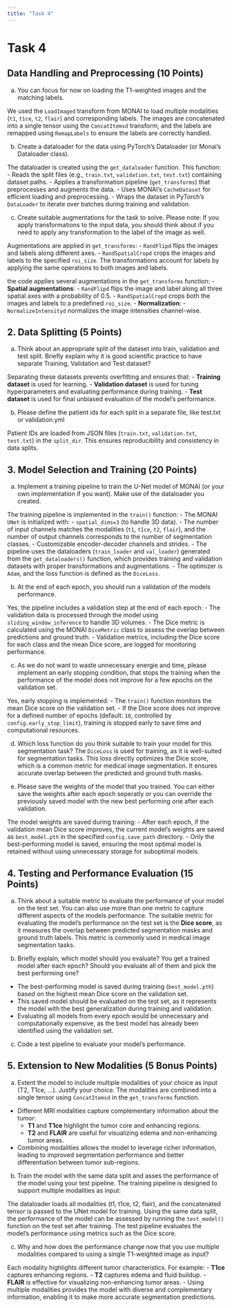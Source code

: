 ```yaml
---
title: "Task 4"
---
```


# Task 4

## Data Handling and Preprocessing (10 Points) 
a. You can focus for now on loading the T1-weighted images and the matching labels.


We used the `LoadImaged` transform from MONAI to load multiple modalities (`t1`, `t1ce`, `t2`, `flair`) and corresponding labels. 
The images are concatenated into a single tensor using the `ConcatItemsd` transform, and the labels are remapped using `RemapLabels` to ensure the labels are correctly handled.


b. Create a dataloader for the data using PyTorch’s Dataloader (or Monai’s Dataloader class).

The dataloader is created using the `get_dataloader` function. This function:
- Reads the split files (e.g., `train.txt`, `validation.txt`, `test.txt`) containing dataset paths.
- Applies a transformation pipeline (`get_transforms`) that preprocesses and augments the data.
- Uses MONAI's `CacheDataset` for efficient loading and preprocessing.
- Wraps the dataset in PyTorch’s `DataLoader` to iterate over batches during training and validation.

c. Create suitable augmentations for the task to solve. Please note: If you apply transformations to the input data, you should think about if you need to apply any transformation
to the label of the image as well.

Augmentations are applied in `get_transforms`:
- `RandFlipd` flips the images and labels along different axes.
- `RandSpatialCropd` crops the images and labels to the specified `roi_size`.
The transformations account for labels by applying the same operations to both images and labels.

the code applies several augmentations in the `get_transforms` function:
- **Spatial augmentations**:
  - `RandFlipd` flips the image and label along all three spatial axes with a probability of 0.5.
  - `RandSpatialCropd` crops both the images and labels to a predefined `roi_size`.
- **Normalization**:
  - `NormalizeIntensityd` normalizes the image intensities channel-wise.



## 2. Data Splitting (5 Points)
a. Think about an appropriate split of the dataset into train, validation and test split. Briefly explain why it is good scientific practice to have separate Training,
Validation and Test dataset?

Separating these datasets prevents overfitting and ensures that:
- **Training dataset** is used for learning.
- **Validation dataset** is used for tuning hyperparameters and evaluating performance during training.
- **Test dataset** is used for final unbiased evaluation of the model's performance.


b. Please define the patient ids for each split in a separate file, like test.txt or validation.yml

Patient IDs are loaded from JSON files (`train.txt`, `validation.txt`, `test.txt`) in the `split_dir`. This ensures reproducibility and consistency in data splits.



## 3. Model Selection and Training (20 Points)
a. Implement a training pipeline to train the U-Net model of MONAI (or your own implementation if you want). Make use of the dataloader you created.

The training pipeline is implemented in the `train()` function:
- The MONAI `UNet` is initialized with:
  - `spatial_dims=3` (to handle 3D data).
  - The number of input channels matches the modalities (`t1`, `t1ce`, `t2`, `flair`), and the number of output channels corresponds to the number of segmentation classes.
  - Customizable encoder-decoder channels and strides.
- The pipeline uses the dataloaders (`train_loader` and `val_loader`) generated from the `get_dataloaders()` function, which provides training and validation datasets with proper transformations and augmentations.
- The optimizer is `Adam`, and the loss function is defined as the `DiceLoss`.


b. At the end of each epoch, you should run a validation of the models performance.

Yes, the pipeline includes a validation step at the end of each epoch:
- The validation data is processed through the model using `sliding_window_inference` to handle 3D volumes.
- The Dice metric is calculated using the MONAI `DiceMetric` class to assess the overlap between predictions and ground truth.
- Validation metrics, including the Dice score for each class and the mean Dice score, are logged for monitoring performance.


c. As we do not want to waste unnecessary energie and time, please implement an early stopping condition, that stops the training when the performance of the model does
not improve for a few epochs on the validation set.

Yes, early stopping is implemented:
- The `train()` function monitors the mean Dice score on the validation set.
- If the Dice score does not improve for a defined number of epochs (default: `10`, controlled by `config.early_stop_limit`), training is stopped early to save time and computational resources.


d. Which loss function do you think suitable to train your model for this segmentation task?
The `DiceLoss` is used for training, as it is well-suited for segmentation tasks. This loss directly optimizes the Dice score, which is a common metric for medical image segmentation. It ensures accurate overlap between the predicted and ground truth masks.


e. Please save the weights of the model that you trained. You can either save the weights after each epoch seperatly or you can override the previously saved model with
the new best performing one after each validation.

The model weights are saved during training:
- After each epoch, if the validation mean Dice score improves, the current model's weights are saved as `best_model.pth` in the specified `config.save_path` directory.
- Only the best-performing model is saved, ensuring the most optimal model is retained without using unnecessary storage for suboptimal models.


## 4. Testing and Performance Evaluation (15 Points)

a. Think about a suitable metric to evaluate the performance of your model on the test set. You can also use more than one metric to capture different aspects of the models
performance.
The suitable metric for evaluating the model's performance on the test set is the **Dice score**, as it measures the overlap between predicted segmentation masks and 
ground truth labels. This metric is commonly used in medical image segmentation tasks.


b. Briefly explain, which model should you evaluate? You get a trained model after each epoch? Should you evaluate all of them and pick the best performing one?

- The best-performing model is saved during training (`best_model.pth`) based on the highest mean Dice score on the validation set.
- This saved model should be evaluated on the test set, as it represents the model with the best generalization during training and validation.
- Evaluating all models from every epoch would be unnecessary and computationally expensive, as the best model has already been identified using the validation set.


c. Code a test pipeline to evaluate your model’s performance.

## 5. Extension to New Modalities (5 Bonus Points)
a. Extent the model to include multiple modalities of your choice as input (T2, T1ce, …). Justify your choice.
The modalities are combined into a single tensor using `ConcatItemsd` in the `get_transforms` function. 
- Different MRI modalities capture complementary information about the tumor:
  - **T1** and **T1ce** highlight the tumor core and enhancing regions.
  - **T2** and **FLAIR** are useful for visualizing edema and non-enhancing tumor areas.
- Combining modalities allows the model to leverage richer information, leading to improved segmentation performance and better differentiation between tumor sub-regions.

b. Train the model with the same data split and asses the performance of the model using your test pipeline.
The training pipeline is designed to support multiple modalities as input:

The dataloader loads all modalities (t1, t1ce, t2, flair), and the concatenated tensor is passed to the UNet model for training.
Using the same data split, the performance of the model can be assessed by running the `test_model()` function on the test set after training.
The test pipeline evaluates the model's performance using metrics such as the Dice score.

c. Why and how does the performance change now that you use multiple modalities compared to using a single T1-weighted image as input?

Each modality highlights different tumor characteristics. For example:
  - **T1ce** captures enhancing regions.
  - **T2** captures edema and fluid buildup.
  - **FLAIR** is effective for visualizing non-enhancing tumor areas.
- Using multiple modalities provides the model with diverse and complementary information, enabling it to make more accurate segmentation predictions.